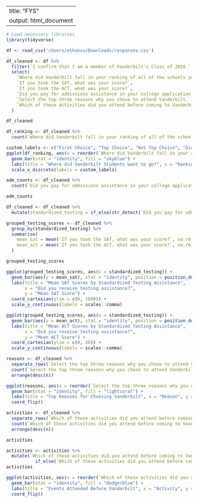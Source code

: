 
---
title: "FYS"
output: html_document
---

```r
# Load necessary libraries
library(tidyverse)
```

```r
df <- read_csv('/Users/ethanxu/Downloads/responses.csv')

df_cleaned <- df %>% 
  filter(`I confirm that I am a member of Vanderbilt's Class of 2028.` == "Yes, I am") %>% 
  select(
    `Where did Vanderbilt fall in your ranking of all of the schools you applied to?`,
    `If you took the SAT, what was your score?`,
    `If you took the ACT, what was your score?`,
    `Did you pay for admissions assistance in your college application process?`,
    `Select the top three reasons why you chose to attend Vanderbilt.`,
    `Which of these activities did you attend before coming to Vanderbilt?`
  )

df_cleaned
```

```r
df_ranking <- df_cleaned %>% 
  count(`Where did Vanderbilt fall in your ranking of all of the schools you applied to?`) 

custom_labels <- c("First Choice", "Top Choice", "Not Top Choice", "Did Not Rank")
ggplot(df_ranking, aes(x = reorder(`Where did Vanderbilt fall in your ranking of all of the schools you applied to?`, -n), y = n)) +
  geom_bar(stat = "identity", fill = "skyblue") +
  labs(title = "Where did Vanderbilt Students want to go?", x = "Ranking", y = "Count") +
  scale_x_discrete(labels = custom_labels)
```

```r
adm_counts <- df_cleaned %>% 
  count(`Did you pay for admissions assistance in your college application process?`)

adm_counts
```

```r
df_cleaned <- df_cleaned %>%
  mutate(standardized_testing = if_else(str_detect(`Did you pay for admissions assistance in your college application process?`, "standardized testing"), "With Standardized Testing", "Without Standardized Testing"))

grouped_testing_scores <- df_cleaned %>%
  group_by(standardized_testing) %>%
  summarise(
    mean_sat = mean(`If you took the SAT, what was your score?`, na.rm = TRUE),
    mean_act = mean(`If you took the ACT, what was your score?`, na.rm = TRUE)
  )

grouped_testing_scores

ggplot(grouped_testing_scores, aes(x = standardized_testing)) +
  geom_bar(aes(y = mean_sat), stat = "identity", position = position_dodge(), fill = "skyblue", width = 0.4) +
  labs(title = "Mean SAT Scores by Standardized Testing Assistance",
       x = "Did you receive testing assistance?",
       y = "Mean SAT Score") +
  coord_cartesian(ylim = c(0, 1600)) +
  scale_y_continuous(labels = scales::comma)

ggplot(grouped_testing_scores, aes(x = standardized_testing)) +
  geom_bar(aes(y = mean_act), stat = "identity", position = position_dodge(), fill = "skyblue", width = 0.4) +
  labs(title = "Mean ACT Scores by Standardized Testing Assistance",
       x = "Did you receive testing assistance?",
       y = "Mean ACT Score") +
  coord_cartesian(ylim = c(0, 36)) +
  scale_y_continuous(labels = scales::comma)
```


```r
reasons <- df_cleaned %>%
  separate_rows(`Select the top three reasons why you chose to attend Vanderbilt.`, sep = ", ") %>%
  count(`Select the top three reasons why you chose to attend Vanderbilt.`) %>%
  arrange(desc(n))

ggplot(reasons, aes(x = reorder(`Select the top three reasons why you chose to attend Vanderbilt.`, n), y = n)) +
  geom_bar(stat = "identity", fill = "lightcoral") +
  labs(title = "Top Reasons for Choosing Vanderbilt", x = "Reason", y = "Count") +
  coord_flip()
```

```r
activities <- df_cleaned %>%
  separate_rows(`Which of these activities did you attend before coming to Vanderbilt?`, sep = ", ") %>%
  count(`Which of these activities did you attend before coming to Vanderbilt?`) %>%
  arrange(desc(n))

activities
```

```r
activities <- activities %>%
  mutate(`Which of these activities did you attend before coming to Vanderbilt?` = 
           if_else(`Which of these activities did you attend before coming to Vanderbilt?` %in% c("Dore For A Day", "'Dore For A Day"), "'Dore For A Day", `Which of these activities did you attend before coming to Vanderbilt?`))
activities

ggplot(activities, aes(x = reorder(`Which of these activities did you attend before coming to Vanderbilt?`, n), y = n)) +
  geom_bar(stat = "identity", fill = "dodgerblue") +
  labs(title = "Events Attended Before Vanderbilt", x = "Activity", y = "Count") +
  coord_flip()
```

